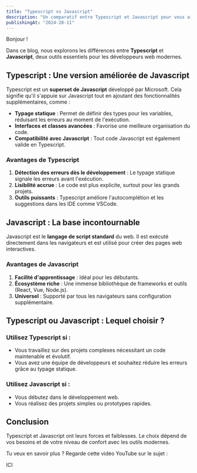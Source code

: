 ```yaml
---
title: "Typescript vs Javascript"
description: "Un comparatif entre Typescript et Javascript pour vous aider à choisir celui qui convient à vos projets."
publishingAt: "2024-20-11"
---
```


Bonjour !

Dans ce blog, nous explorons les différences entre **Typescript** et **Javascript**, deux outils essentiels pour les développeurs web modernes.

## Typescript : Une version améliorée de Javascript

Typescript est un **superset de Javascript** développé par Microsoft. Cela signifie qu'il s'appuie sur Javascript tout en ajoutant des fonctionnalités supplémentaires, comme :

- **Typage statique** : Permet de définir des types pour les variables, réduisant les erreurs au moment de l'exécution.
- **Interfaces et classes avancées** : Favorise une meilleure organisation du code.
- **Compatibilité avec Javascript** : Tout code Javascript est également valide en Typescript.

### Avantages de Typescript
1. **Détection des erreurs dès le développement** : Le typage statique signale les erreurs avant l'exécution.
2. **Lisibilité accrue** : Le code est plus explicite, surtout pour les grands projets.
3. **Outils puissants** : Typescript améliore l'autocomplétion et les suggestions dans les IDE comme VSCode.

## Javascript : La base incontournable

Javascript est le **langage de script standard** du web. Il est exécuté directement dans les navigateurs et est utilisé pour créer des pages web interactives. 

### Avantages de Javascript
1. **Facilité d'apprentissage** : Idéal pour les débutants.
2. **Écosystème riche** : Une immense bibliothèque de frameworks et outils (React, Vue, Node.js).
3. **Universel** : Supporté par tous les navigateurs sans configuration supplémentaire.

## Typescript ou Javascript : Lequel choisir ?

### Utilisez **Typescript** si :
- Vous travaillez sur des projets complexes nécessitant un code maintenable et évolutif.
- Vous avez une équipe de développeurs et souhaitez réduire les erreurs grâce au typage statique.

### Utilisez **Javascript** si :
- Vous débutez dans le développement web.
- Vous réalisez des projets simples ou prototypes rapides.

## Conclusion

Typescript et Javascript ont leurs forces et faiblesses. Le choix dépend de vos besoins et de votre niveau de confort avec les outils modernes.

Tu veux en savoir plus ? Regarde cette vidéo YouTube sur le sujet :

ICI
